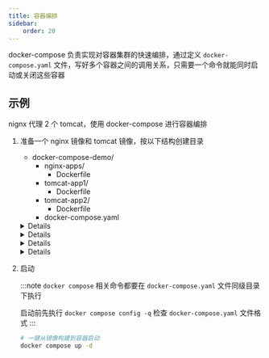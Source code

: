 ```yaml
---
title: 容器编排
sidebar:
    order: 20
---
```



docker-compose 负责实现对容器集群的快速编排，通过定义 `docker-compose.yaml` 文件，写好多个容器之间的调用关系，只需要一个命令就能同时启动或关闭这些容器

## 示例

nignx 代理 2 个 tomcat，使用 docker-compose 进行容器编排

<Steps>

1.  准备一个 nginx 镜像和 tomcat 镜像，按以下结构创建目录

    <FileTree>

    - docker-compose-demo/
        - nginx-apps/
            - Dockerfile
        - tomcat-app1/
            - Dockerfile
        - tomcat-app2/
            - Dockerfile
        - docker-compose.yaml

    </FileTree>

    <details>

        <summary>Nginx 的 Dockerfile</summary>

        ```dockerfile title="docker-compose-demo/nignx-apps/Dockerfile"
        FROM nginx

        RUN sed -i '12i\
        location /app1/ {\
            proxy_pass http://tomcat-app1:8080;\
        }\
        location /app2/ {\
            proxy_pass http://tomcat-app2:8080;\
        }' /etc/nginx/conf.d/default.conf
        ```

    </details>

    <details>

        <summary>Tomcat1 的 Dockerfile</summary>

        ```dockerfile title="docker-compose-demo/tomcat-app1/Dockerfile"
        FROM tomcat:9.0

        RUN mkdir webapps/app1
        RUN touch webapps/app1/index.html
        RUN tee webapps/app1/index.html <<eof
        <h1>Tomcat1</h1>
        eof
        ```

    </details>

    <details>

        <summary>Tomcat2 的 Dockerfile</summary>

        ```dockerfile title="docker-compose-demo/tomcat-app2/Dockerfile"
        FROM tomcat:9.0

        RUN mkdir webapps/app2
        RUN touch webapps/app2/index.html
        RUN tee webapps/app2/index.html <<eof
        <h1>Tomcat2</h1>
        eof
        ```

    </details>

    <details>

        <summary>compose 配置文件</summary>

        ```yaml title="docker-compose-demo/docker-compose.yaml"
        version: "1"

        services:
            nginx-apps:
                # image: nginx-apps
                build: ./nginx-apps
                container_name: nginx-apps
                ports:
                    - "80:80"
                networks:
                    - my_network
                depends_on:
                    - tomcat-app1
                    - tomcat-app2
            tomcat-app1:
                # image: tomcat-app1
                build: ./tomcat-app1
                container_name: tomcat-app1
                ports:
                    - "8081:8080"
                networks:
                    - my_network
            tomcat-app2:
                # image: tomcat-app2
                build: ./tomcat-app2
                container_name: tomcat-app2
                ports:
                    - "8082:8080"
                networks:
                    - my_network
        networks:
            my_network:
                name: my_metwork
        ```

    </details>

2.  启动

    :::note
    `docker compose` 相关命令都要在 `docker-compose.yaml` 文件同级目录下执行

    启动前先执行 `docker compose config -q` 检查 `docker-compose.yaml` 文件格式
    :::

    ```bash
    # 一键从镜像构建到容器启动
    docker compose up -d
    ```

</Steps>
